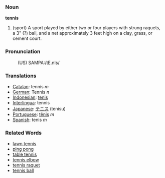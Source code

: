 === Noun ===
'''tennis'''
# (sport) A sport played by either two or four players with strung raquets, a 3" (?) ball, and a net approximately 3 feet high on a clay, grass, or cement court.

=== Pronunciation ===
:(US) SAMPA:/tE.nIs/

=== Translations ===
*[[Catalan]]: tennis ''m''
*[[German]]: Tennis ''n''
*[[Indonesian]]: [[tenis]]
*[[Interlingua]]: tennis
*[[Japanese]]: [[テニス]] (tenisu)
*[[Portuguese]]: [[tênis]] ''m''
*[[Spanish]]: tenis ''m''

=== Related Words ===
*[[lawn tennis]]
*[[ping pong]]
*[[table tennis]]
*[[tennis elbow]]
*[[tennis raquet]]
*[[tennis ball]]